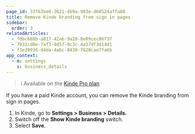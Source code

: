 ```yaml
---
page_id: 33f63be0-3621-4b9a-983e-d68524affa80
title: Remove Kinde branding from sign in pages
sidebar:
  order: 3
relatedArticles:
  - f0bc688b-a817-42ab-9a20-8e09cec06f37
  - 7b32cd0e-7af3-4d57-9c3c-4a37df3d14d1
  - f3e20936-d4da-4abc-8430-7620cae7fa6b
app_context:
  - m: settings
    s: business_details
---
```


> ℹ️ Available on the [Kinde Pro plan](https://kinde.com/pricing/)

If you have a paid Kinde account, you can remove the Kinde branding from sign in pages.

1. In Kinde, go to **Settings > Business > Details.**
2. Switch off the **Show Kinde branding** switch.
3. Select **Save**.
